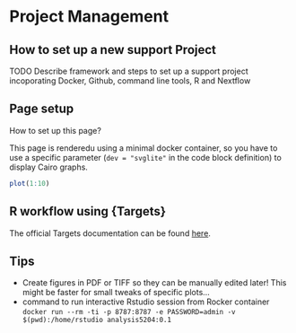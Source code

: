 # Project Management

## How to set up a new support Project

TODO Describe framework and steps to set up a support project incoporating Docker, Github, command line tools, R and Nextflow

## Page setup

How to set up this page?

This page is renderedu using a minimal docker container, so you have to use a specific parameter (`dev = "svglite"` in the code block definition) to display Cairo graphs.

```r
plot(1:10)
```

## R workflow using {Targets}

The official Targets documentation can be found [here](https://books.ropensci.org/targets/){target="blank"}.

## Tips

- Create figures in PDF or TIFF so they can be manually edited later! This might be faster for small tweaks of specific plots...
- command to run interactive Rstudio session from Rocker container `docker run --rm -ti -p 8787:8787 -e PASSWORD=admin -v $(pwd):/home/rstudio analysis5204:0.1`